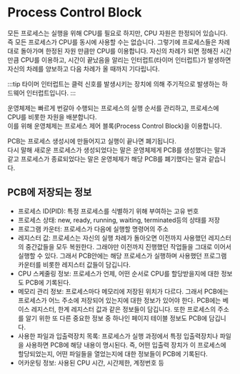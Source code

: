 # Process Control Block

모든 프로세스는 실행을 위해 CPU를 필요로 하지만, CPU 자원은 한정되어 있습니다.
즉 모든 프로세스가 CPU를 동시에 사용할 수는 없습니다.
그렇기에 프로세스들은 차례대로 돌아가며 한정된 자원 만큼만 CPU를 이용합니다.
자신의 차례가 되면 정해진 시간만큼 CPU를 이용하고, 시간이 끝났음을 알리는 인터럽트(타이머 인터럽트)가
발생하면 자신의 차례를 양보하고 다음 차례가 올 때까지 기다립니다.

:::tip
타이머 인터럽트는 클럭 신호를 발생시키는 장치에 의해 주기적으로 발생하는 하드웨어 인터럽트입니다.
:::

운영체제는 빠르게 번갈아 수행되는 프로세스의 실행 순서를 관리하고, 프로세스에 CPU를 비롯한 자원을 배분합니다.  
이를 위해 운영체제는 프로세스 제어 블록(Process Control Block)을 이용합니다.

PCB는 프로세스 생성시에 만들어지고 실행이 끝나면 폐기됩니다.  
다시 말해 새로운 프로세스가 생성되었다는 말은 운영체제게 PCB를 생성했다는 말과 같고 프로세스가 종료되었다는 말은 운영체제가 해당 PCB를 폐기했다는 말과 같습니다.

## PCB에 저장되는 정보

- 프로세스 ID(PID): 특정 프로세스를 식별하기 위해 부여하는 고유 번호
- 프로세스 상태: new, ready, running, waiting, terminated등의 상태를 저장
- 프로그램 카운터: 프로세스가 다음에 실행할 명령어의 주소
- 레지스터 값: 프로세스는 자신의 실행 차례가 돌아오면 이전까지 사용했던 레지스터의 중간값들을 모두 복원한다.
  그래야만 이전까지 진행했던 작업들을 그대로 이어서 실행할 수 있다.
  그래서 PCB안에는 해당 프로세스가 실행하며 사용했던 프로그램 카운터를 비롯한 레지스터 값들이 담깁니다.
- CPU 스케줄링 정보: 프로세스가 언제, 어떤 순서로 CPU를 할당받을지에 대한 정보도 PCB에 기록된다.
- 메모리 관리 정보: 프로세스마다 메모리에 저장된 위치가 다르다.
  그래서 PCB에는 프로세스가 어느 주소에 저장되어 있는지에 대한 정보가 있어야 한다.
  PCB에는 베이스 레지스터, 한계 레지스터 값과 같은 정보들이 담깁니다. 또한 프로세스의 주소를 알기 위한 또 다른 중요한 정보 중 하나인 페이지 테이블 정보도 PCB에 담깁니다.
- 사용한 파일과 입출력장치 목록: 프로세스가 실행 과정에서 특정 입출력장치나 파일을 사용하면 PCB에 해당 내용이 명시된다. 즉, 어떤 입출력 장치가 이 프로세스에 할당되었는지, 어떤 파일들을 열었는지에 대한 정보들이 PCB에 기록된다.
- 어카운팅 정보: 사용된 CPU 시간, 시간제한, 계정번호 등

